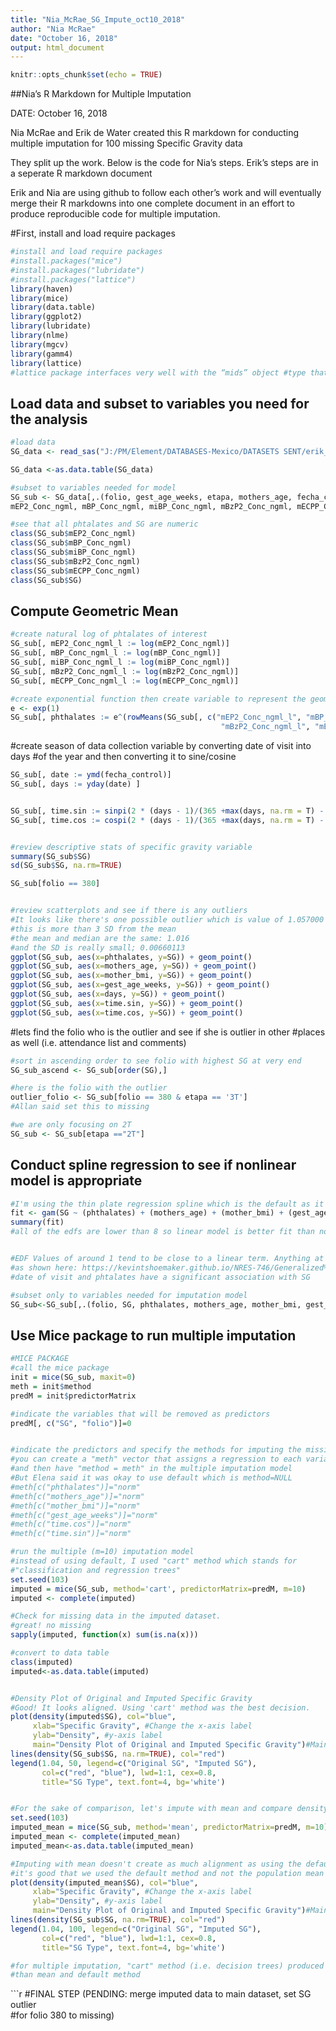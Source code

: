 ---
title: "Nia_McRae_SG_Impute_oct10_2018"
author: "Nia McRae"
date: "October 16, 2018"
output: html_document
---

```{r setup, include=FALSE}
knitr::opts_chunk$set(echo = TRUE)
```

##Nia's R Markdown for Multiple Imputation

DATE: October 16, 2018

Nia McRae and Erik de Water created this R markdown for conducting multiple imputation for 100 missing Specific Gravity data

They split up the work. Below is the code for Nia's steps. Erik's steps are in a seperate R markdown document

Erik and Nia are using github to follow each other's work and will eventually merge their R markdowns into one complete document in an effort to produce reproducible code for multiple imputation. 

#First, install and load require packages

```{r variable cleaning and transformations}
#install and load require packages
#install.packages("mice")
#install.packages("lubridate")
#install.packages("lattice")
library(haven)
library(mice)
library(data.table)
library(ggplot2)
library(lubridate)
library(nlme)
library(mgcv)
library(gamm4)
library(lattice)
#lattice package interfaces very well with the “mids” object #type that the mice function returns

```
## Load data and subset to variables you need for the analysis

```{r load data, echo=FALSE}

#load data
SG_data <- read_sas("J:/PM/Element/DATABASES-Mexico/DATASETS SENT/erik_nia_sg_imp_oct10_2018.sas7bdat")

SG_data <-as.data.table(SG_data)

#subset to variables needed for model
SG_sub <- SG_data[,.(folio, gest_age_weeks, etapa, mothers_age, fecha_control, mother_bmi, SG,
mEP2_Conc_ngml, mBP_Conc_ngml, miBP_Conc_ngml, mBzP2_Conc_ngml, mECPP_Conc_ngml)]

#see that all phtalates and SG are numeric 
class(SG_sub$mEP2_Conc_ngml)
class(SG_sub$mBP_Conc_ngml)
class(SG_sub$miBP_Conc_ngml)
class(SG_sub$mBzP2_Conc_ngml)
class(SG_sub$mECPP_Conc_ngml)
class(SG_sub$SG)

```
## Compute Geometric Mean

```{r geometric mean, echo=FALSE}

#create natural log of phtalates of interest
SG_sub[, mEP2_Conc_ngml_l := log(mEP2_Conc_ngml)]
SG_sub[, mBP_Conc_ngml_l := log(mBP_Conc_ngml)]
SG_sub[, miBP_Conc_ngml_l := log(miBP_Conc_ngml)]
SG_sub[, mBzP2_Conc_ngml_l := log(mBzP2_Conc_ngml)]
SG_sub[, mECPP_Conc_ngml_l := log(mECPP_Conc_ngml)]

#create exponential function then create variable to represent the geometric #mean of all five phtalates
e <- exp(1) 
SG_sub[, phthalates := e^(rowMeans(SG_sub[, c("mEP2_Conc_ngml_l", "mBP_Conc_ngml_l", "miBP_Conc_ngml_l", 
                                               "mBzP2_Conc_ngml_l", "mECPP_Conc_ngml_l")]))]

```
#create season of data collection variable by converting date of visit into days #of the year and then converting it to sine/cosine

```{r season variable, echo=FALSE}

SG_sub[, date := ymd(fecha_control)]
SG_sub[, days := yday(date) ]


SG_sub[, time.sin := sinpi(2 * (days - 1)/(365 +max(days, na.rm = T) - 1))]
SG_sub[, time.cos := cospi(2 * (days - 1)/(365 +max(days, na.rm = T) - 1))]


#review descriptive stats of specific gravity variable
summary(SG_sub$SG)
sd(SG_sub$SG, na.rm=TRUE)

SG_sub[folio == 380]


#review scatterplots and see if there is any outliers
#It looks like there's one possible outlier which is value of 1.057000
#this is more than 3 SD from the mean
#the mean and median are the same: 1.016 
#and the SD is really small; 0.00660113
ggplot(SG_sub, aes(x=phthalates, y=SG)) + geom_point()
ggplot(SG_sub, aes(x=mothers_age, y=SG)) + geom_point()
ggplot(SG_sub, aes(x=mother_bmi, y=SG)) + geom_point()
ggplot(SG_sub, aes(x=gest_age_weeks, y=SG)) + geom_point()
ggplot(SG_sub, aes(x=days, y=SG)) + geom_point()
ggplot(SG_sub, aes(x=time.sin, y=SG)) + geom_point()
ggplot(SG_sub, aes(x=time.cos, y=SG)) + geom_point()

```
#lets find the folio who is the outlier and see if she is outlier in other #places as well (i.e. attendance list and comments)

```{r outlier, echo=FALSE}


#sort in ascending order to see folio with highest SG at very end
SG_sub_ascend <- SG_sub[order(SG),]

#here is the folio with the outlier
outlier_folio <- SG_sub[folio == 380 & etapa == '3T']
#Allan said set this to missing 

#we are only focusing on 2T
SG_sub <- SG_sub[etapa =="2T"]


```
## Conduct spline regression to see if nonlinear model is appropriate 

```{r spline regression, echo=FALSE}
#I'm using the thin plate regression spline which is the default as it is most #popularly used spline
fit <- gam(SG ~ (phthalates) + (mothers_age) + (mother_bmi) + (gest_age_weeks) + s(time.cos) + s(time.sin), data = SG_sub)
summary(fit)
#all of the edfs are lower than 8 so linear model is better fit than nonlinear #model


#EDF Values of around 1 tend to be close to a linear term. Anything at 8 or above is non-linear 
#as shown here: https://kevintshoemaker.github.io/NRES-746/Generalized%20Additive%20Models%20(GAMs).pdf
#date of visit and phtalates have a significant association with SG

#subset only to variables needed for imputation model
SG_sub<-SG_sub[,.(folio, SG, phthalates, mothers_age, mother_bmi, gest_age_weeks, time.sin, time.cos)]

```
## Use Mice package to run multiple imputation

```{r multiple imputation, echo=FALSE}

#MICE PACKAGE
#call the mice package
init = mice(SG_sub, maxit=0) 
meth = init$method
predM = init$predictorMatrix

#indicate the variables that will be removed as predictors
predM[, c("SG", "folio")]=0


#indicate the predictors and specify the methods for imputing the missing values
#you can create a "meth" vector that assigns a regression to each variable
#and then have "method = meth" in the multiple imputation model
#But Elena said it was okay to use default which is method=NULL
#meth[c("phthalates")]="norm"
#meth[c("mothers_age")]="norm"
#meth[c("mother_bmi")]="norm"
#meth[c("gest_age_weeks")]="norm"
#meth[c("time.cos")]="norm"
#meth[c("time.sin")]="norm"

#run the multiple (m=10) imputation model
#instead of using default, I used "cart" method which stands for 
#"classification and regression trees"
set.seed(103)
imputed = mice(SG_sub, method='cart', predictorMatrix=predM, m=10)
imputed <- complete(imputed)

#Check for missing data in the imputed dataset.
#great! no missing
sapply(imputed, function(x) sum(is.na(x)))

#convert to data table
class(imputed)
imputed<-as.data.table(imputed)


#Density Plot of Original and Imputed Specific Gravity
#Good! It looks aligned. Using 'cart' method was the best decision.
plot(density(imputed$SG), col="blue", 
     xlab="Specific Gravity", #Change the x-axis label
     ylab="Density", #y-axis label
     main="Density Plot of Original and Imputed Specific Gravity")#Main title
lines(density(SG_sub$SG, na.rm=TRUE), col="red")
legend(1.04, 50, legend=c("Original SG", "Imputed SG"),
       col=c("red", "blue"), lwd=1:1, cex=0.8,
       title="SG Type", text.font=4, bg='white')


#For the sake of comparison, let's impute with mean and compare density plots
set.seed(103)
imputed_mean = mice(SG_sub, method='mean', predictorMatrix=predM, m=10)
imputed_mean <- complete(imputed_mean)
imputed_mean<-as.data.table(imputed_mean)

#Imputing with mean doesn't create as much alignment as using the default method
#it's good that we used the default method and not the population mean
plot(density(imputed_mean$SG), col="blue", 
     xlab="Specific Gravity", #Change the x-axis label
     ylab="Density", #y-axis label
     main="Density Plot of Original and Imputed Specific Gravity")#Main title
lines(density(SG_sub$SG, na.rm=TRUE), col="red")
legend(1.04, 100, legend=c("Original SG", "Imputed SG"),
       col=c("red", "blue"), lwd=1:1, cex=0.8,
       title="SG Type", text.font=4, bg='white')

#for multiple imputation, "cart" method (i.e. decision trees) produced better density plots 
#than mean and default method

```
```{r mice, echo=FALSE}

#FINAL STEP (PENDING: merge imputed data to main dataset, set SG outlier  
#for folio 380 to missing)
